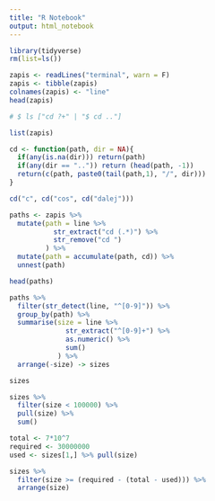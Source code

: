 ```yaml
---
title: "R Notebook"
output: html_notebook
---
```

```r
library(tidyverse)
rm(list=ls())
```

```r
zapis <- readLines("terminal", warn = F)
zapis <- tibble(zapis)
colnames(zapis) <- "line"
head(zapis)
```

```r
# $ ls ["cd ?+" | "$ cd .."]

list(zapis)
```

```r
cd <- function(path, dir = NA){
  if(any(is.na(dir))) return(path)
  if(any(dir == "..")) return (head(path, -1))
  return(c(path, paste0(tail(path,1), "/", dir)))
}

cd("c", cd("cos", cd("dalej")))
```

```r
paths <- zapis %>% 
  mutate(path = line %>% 
           str_extract("cd (.*)") %>% 
           str_remove("cd ")
         ) %>% 
  mutate(path = accumulate(path, cd)) %>% 
  unnest(path)

head(paths)
```

```r
paths %>% 
  filter(str_detect(line, "^[0-9]")) %>% 
  group_by(path) %>% 
  summarise(size = line %>% 
              str_extract("^[0-9]+") %>% 
              as.numeric() %>% 
              sum()
            ) %>% 
  arrange(-size) -> sizes

sizes
```

```r
sizes %>% 
  filter(size < 100000) %>% 
  pull(size) %>% 
  sum()
```

```r
total <- 7*10^7
required <- 30000000
used <- sizes[1,] %>% pull(size)

sizes %>% 
  filter(size >= (required - (total - used))) %>% 
  arrange(size)
```

